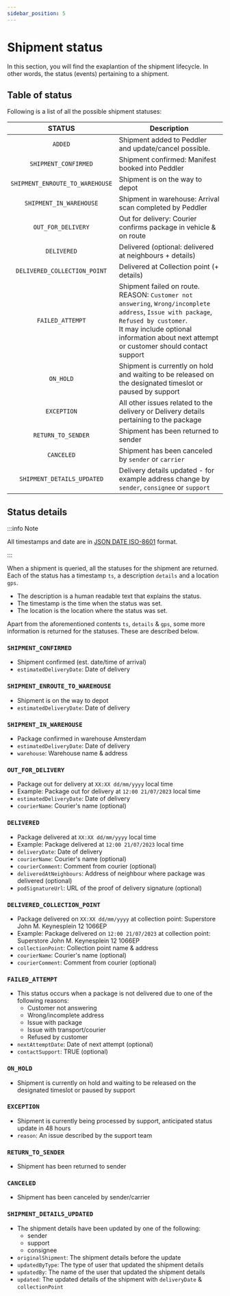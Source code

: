 ```yaml
---
sidebar_position: 5
---
```


# Shipment status

In this section, you will find the exaplantion of the shipment lifecycle. In other words, the status (events) pertaining to a shipment. 

## Table of status

Following is a list of all the possible shipment statuses:


<BrowserWindow url="https://alphadev-api.peddler.com/">

| **STATUS** | **Description** |
|:---:|---|
| ``ADDED`` | Shipment added to Peddler and update/cancel possible. |
| ``SHIPMENT_CONFIRMED`` | Shipment confirmed: Manifest booked into Peddler |
| ``SHIPMENT_ENROUTE_TO_WAREHOUSE`` | Shipment is on the way to depot |
| ``SHIPMENT_IN_WAREHOUSE`` | Shipment in warehouse: Arrival scan completed by Peddler |
| ``OUT_FOR_DELIVERY`` | Out for delivery: Courier confirms package in vehicle & on route |
| ``DELIVERED`` | Delivered (optional: delivered at neighbours + details) |
| ``DELIVERED_COLLECTION_POINT`` | Delivered at Collection point (+ details) |
| ``FAILED_ATTEMPT`` | Shipment failed on route. REASON: ``Customer not answering``, ``Wrong/incomplete address``, ``Issue with package``, ``Refused by customer``.<br /> It may include optional information about next attempt or customer should contact support |
| ``ON_HOLD`` | Shipment is currently on hold and waiting to be released on the designated timeslot or paused by support |
| ``EXCEPTION`` | All other issues related to the delivery or Delivery details pertaining to the package |
| ``RETURN_TO_SENDER`` | Shipment has been returned to sender |
| ``CANCELED`` | Shipment has been canceled by ``sender`` or ``carrier`` |
| ``SHIPMENT_DETAILS_UPDATED`` | Delivery details updated - for example address change by ``sender``, ``consignee`` or ``support`` |

</BrowserWindow>


## Status details

:::info Note

All timestamps and date are in [JSON DATE ISO-8601](https://docs.jsonata.org/date-time#json-and-iso-8601) format.

:::

When a shipment is queried, all the statuses for the shipment are returned. Each of the status has a timestamp `ts`, a description `details` and a location `gps`.
- The description is a human readable text that explains the status.
- The timestamp is the time when the status was set.
- The location is the location where the status was set.

Apart from the aforementioned contents `ts`, `details` & `gps`, some more information is returned for the statuses. These are described below.

### ``SHIPMENT_CONFIRMED``

- Shipment confirmed (est. date/time of arrival)
- ``estimatedDeliveryDate``: Date of delivery

### ``SHIPMENT_ENROUTE_TO_WAREHOUSE``
- Shipment is on the way to depot
- ``estimatedDeliveryDate``: Date of delivery


### ``SHIPMENT_IN_WAREHOUSE``

- Package confirmed in warehouse Amsterdam
- ``estimatedDeliveryDate``: Date of delivery
- ``warehouse``: Warehouse name & address

### ``OUT_FOR_DELIVERY``

- Package out for delivery at ``XX:XX dd/mm/yyyy`` local time
- Example: Package out for delivery at ``12:00 21/07/2023`` local time
- ``estimatedDeliveryDate``: Date of delivery
- ``courierName``: Courier's name (optional)

### ``DELIVERED``

- Package delivered at ``XX:XX dd/mm/yyyy`` local time
- Example: Package delivered at ``12:00 21/07/2023`` local time
- ``deliveryDate``: Date of delivery
- ``courierName``: Courier's name (optional)
- ``courierComment``: Comment from courier (optional)
- ``deliveredAtNeighbours``: Address of neighbour where package was delivered (optional)
- ``podSignatureUrl``: URL of the proof of delivery signature (optional)

### ``DELIVERED_COLLECTION_POINT``

- Package delivered on ``XX:XX dd/mm/yyyy`` at collection point: Superstore John M. Keynesplein 12 1066EP
- Example: Package delivered on ``12:00 21/07/2023`` at collection point: Superstore John M. Keynesplein 12 1066EP
- ``collectionPoint``: Collection point name & address
- ``courierName``: Courier's name (optional)
- ``courierComment``: Comment from courier (optional)

### ``FAILED_ATTEMPT``

- This status occurs when a package is not delivered due to one of the following reasons:
  - Customer not answering
  - Wrong/incomplete address
  - Issue with package
  - Issue with transport/courier
  - Refused by customer
- ``nextAttemptDate``: Date of next attempt (optional)
- ``contactSupport``: TRUE (optional)

### ``ON_HOLD``

- Shipment is currently on hold and waiting to be released on the designated timeslot or paused by support

### ``EXCEPTION``

- Shipment is currently being processed by support, anticipated status update in 48 hours
- ``reason``: An issue described by the support team

### ``RETURN_TO_SENDER``

- Shipment has been returned to sender

### ``CANCELED``

- Shipment has been canceled by sender/carrier

### ``SHIPMENT_DETAILS_UPDATED``

- The shipment details have been updated by one of the following:
  - sender
  - support
  - consignee
- ``originalShipment``: The shipment details before the update
- ``updatedByType``: The type of user that updated the shipment details
- ``updatedBy``: The name of the user that updated the shipment details
- ``updated``: The updated details of the shipment with ``deliveryDate`` & ``collectionPoint``
